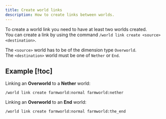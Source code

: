 ```yaml
---
title: Create world links
description: How to create links between worlds.
---
```


To create a world link you need to have at least two worlds created.  
You can create a link by using the command `/world link create <source> <destination>`.

The `<source>` world has to be of the dimension type `Overworld`.  
The `<destination>` world must be one of `Nether` or `End`.

## Example [!toc]

Linking an **Overworld** to a **Nether** world:

```
/world link create farmworld:normal farmworld:nether
```

Linking an **Overworld** to an **End** world:

```
/world link create farmworld:normal farmworld:the_end
```
